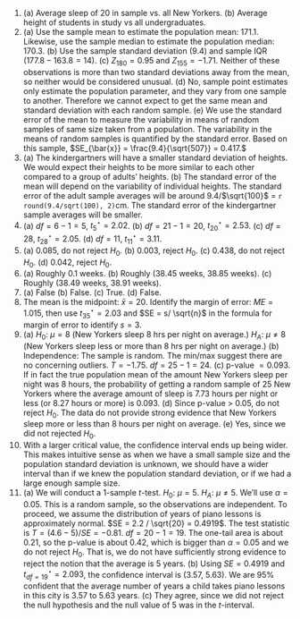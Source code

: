 1. \(a) Average sleep of 20 in sample vs. all New Yorkers. (b) Average height of students in study vs all undergraduates.
\addtocounter{enumi}{1}

1. \(a) Use the sample mean to estimate the population mean: 171.1. Likewise, use the sample median to estimate the population median: 170.3. (b) Use the sample standard deviation (9.4) and sample IQR ($177.8-163.8 = 14$). (c) $Z_{180} = 0.95$ and $Z_{155} = -1.71.$ Neither of these observations is more than two standard deviations away from the mean, so neither would be considered unusual. (d) No, sample point estimates only estimate the population parameter, and they vary from one sample to another. Therefore we cannot expect to get the same mean and standard deviation with each random sample. (e) We use the standard error of the mean to measure the variability in means of random samples of same size taken from a population. The variability in the means of random samples is quantified by the standard error. Based on this sample, $SE_{\bar{x}} = \frac{9.4}{\sqrt{507}} = 0.417.$
\addtocounter{enumi}{1}

1. \(a) The kindergartners will have a smaller standard deviation of heights. We would expect their heights to be more similar to each other compared to a group of adults' heights. (b) The standard error of the mean will depend on the variability of individual heights. The standard error of the adult sample averages will be around 9.4/$\sqrt{100}$ = `r round(9.4/sqrt(100), 2)`cm. The standard error of the kindergartner sample averages will be smaller.
\addtocounter{enumi}{1}

1. \(a) $df=6-1=5$, $t_{5}^{\star} = 2.02$. (b) $df=21-1=20$, $t_{20}^{\star} = 2.53$. (c) $df=28$, $t_{28}^{\star} = 2.05$. (d) $df=11$, $t_{11}^{\star} = 3.11$.
\addtocounter{enumi}{1}

1. \(a) 0.085, do not reject $H_0$. (b) 0.003, reject $H_0$. (c) 0.438, do not reject $H_0$. (d) 0.042, reject $H_0$.
\addtocounter{enumi}{1}

1. \(a) Roughly 0.1 weeks. (b) Roughly (38.45 weeks, 38.85 weeks). (c) Roughly (38.49 weeks, 38.91 weeks).
\addtocounter{enumi}{1}

1. \(a) False (b) False. (c) True. (d) False.
\addtocounter{enumi}{1}

1. The mean is the midpoint: $\bar{x} = 20$. Identify the margin of error: $ME = 1.015$, then use $t^{\star}_{35} = 2.03$ and $SE = s/ \sqrt{n}$ in the formula for margin of error to identify $s = 3$.
\addtocounter{enumi}{1}

1. \(a) $H_0$: $\mu = 8$ (New Yorkers sleep 8 hrs per night on average.) 
$H_A$: $\mu \neq 8$ (New Yorkers sleep less or more than 8 hrs per night on average.) (b) Independence: The sample is random. The min/max suggest there are no concerning outliers. $T = -1.75$. $df=25-1=24$. (c) p-value $= 0.093$. If in fact the true population mean of the amount New Yorkers sleep per night was 8 hours, the probability of getting a random sample of 25 New Yorkers where the average amount of sleep is 7.73 hours per night or less (or 8.27 hours or more) is 0.093. (d) Since p-value $>$ 0.05, do not reject $H_0$. The data do not provide strong evidence that New Yorkers sleep more or less than 8 hours per night on average. (e) Yes, since we did not rejected $H_0$.
\addtocounter{enumi}{1}

1. With a larger critical value, the confidence interval ends up being wider. This makes intuitive sense as when we have a small sample size and the population standard deviation is unknown, we should have a wider interval than if we knew the population standard deviation, or if we had a large enough sample size.
\addtocounter{enumi}{1}

1. \(a) We will conduct a 1-sample $t$-test. $H_0$: $\mu = 5$. $H_A$: $\mu \neq 5$. We'll use $\alpha = 0.05$. This is a random sample, so the observations are independent. To proceed, we assume the distribution of years of piano lessons is approximately normal. $SE = 2.2 / \sqrt{20} = 0.4919$. The test statistic is $T = (4.6 - 5) / SE = -0.81$. $df = 20 - 1 = 19$. The one-tail area is about 0.21, so the p-value is about 0.42, which is bigger than $\alpha = 0.05$ and we do not reject $H_0$. That is, we do not have sufficiently strong evidence to reject the notion that the average is 5 years. (b) Using $SE = 0.4919$ and $t_{df = 19}^{\star} = 2.093$, the confidence interval is (3.57, 5.63). We are 95% confident that the average number of years a child takes piano lessons in this city is 3.57 to 5.63 years. (c) They agree, since we did not reject the null hypothesis and the null value of 5 was in the $t$-interval.
\addtocounter{enumi}{1}
